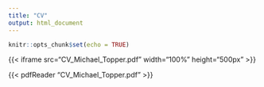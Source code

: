 ```yaml
---
title: "CV"
output: html_document
---
```


```r
knitr::opts_chunk$set(echo = TRUE)
```


{{< iframe src="CV_Michael_Topper.pdf" width="100%" height="500px" >}}

{{< pdfReader "CV_Michael_Topper.pdf" >}}
